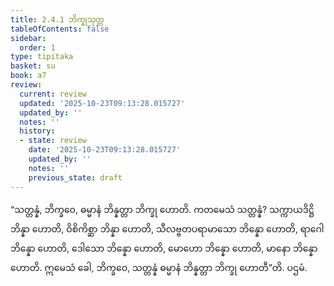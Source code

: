 ```yaml
---
title: 2.4.1 ဘိက္ခုသုတ္တ
tableOfContents: false
sidebar:
  order: 1
type: tipitaka
basket: su
book: a7
review:
  current: review
  updated: '2025-10-23T09:13:28.015727'
  updated_by: ''
  notes: ''
  history:
  - state: review
    date: '2025-10-23T09:13:28.015727'
    updated_by: ''
    notes: ''
    previous_state: draft
---
```



<ReviewStatus review={frontmatter.review} showDetails={true} />

<HypothesisAnnotation frontmatter={frontmatter} />

<DynamicBreadcrumb />

<Division number="85" book="a7" e="ch" v="16" p="508">

<Paragraph number="632" book="a7">
“သတ္တန္နံ, ဘိက္ခဝေ, ဓမ္မာနံ ဘိန္နတ္တာ ဘိက္ခု ဟောတိ. ကတမေသံ သတ္တန္နံ? သက္ကာယဒိဋ္ဌိ ဘိန္နာ ဟောတိ, ဝိစိကိစ္ဆာ ဘိန္နာ ဟောတိ, သီလဗ္ဗတပရာမာသော ဘိန္နော ဟောတိ, ရာဂေါ ဘိန္နော ဟောတိ, ဒေါသော ဘိန္နော ဟောတိ, မောဟော ဘိန္နော ဟောတိ, မာနော ဘိန္နော ဟောတိ. ဣမေသံ ခေါ, ဘိက္ခဝေ, သတ္တန္နံ ဓမ္မာနံ ဘိန္နတ္တာ ဘိက္ခု ဟောတီ”တိ.

</Paragraph>
</Division>

<Paragraph number="633" type="center" book="a7">
ပဌမံ.
</Paragraph>